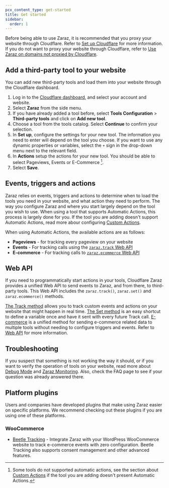 ```yaml
---
pcx_content_type: get-started
title: Get started
sidebar:
  order: 1
---
```


Before being able to use Zaraz, it is recommended that you proxy your website through Cloudflare. Refer to [Set up Cloudflare](/fundamentals/setup/) for more information. If you do not want to proxy your website through Cloudflare, refer to [Use Zaraz on domains not proxied by Cloudflare](/zaraz/advanced/domains-not-proxied/).

## Add a third-party tool to your website

You can add new third-party tools and load them into your website through the Cloudflare dashboard.

1. Log in to the [Cloudflare dashboard](https://dash.cloudflare.com/login), and select your account and website.
2. Select **Zaraz** from the side menu.
3. If you have already added a tool before, select **Tools Configuration** > **Third-party tools** and click on **Add new tool**.
4. Choose a tool from the tools catalog. Select **Continue** to confirm your selection.
5. In **Set up**, configure the settings for your new tool. The information you need to enter will depend on the tool you choose. If you want to use any dynamic properties or variables, select the `+` sign in the drop-down menu next to the relevant field.
6. In **Actions** setup the actions for your new tool. You should be able to select Pageviews, Events or E-Commerce [^1].
7. Select **Save**. 

[^1]: Some tools do not supported automatic actions, see the section about [Custom Actions](/zaraz/custom-actions) if the tool you are adding doesn't present Automatic Actions.

## Events, triggers and actions

Zaraz relies on events, triggers and actions to determine when to load the tools you need in your website, and what action they need to perform. The way you configure Zaraz and where you start largely depend on the tool you wish to use. When using a tool that supports Automatic Actions, this process is largely done for you. If the tool you are adding doesn't support Automatic Actions, read more abour configuring [Custom Actions](/zaraz/custom-actions).

When using Automatic Actions, the available actions are as follows:

- **Pageviews** - for tracking every pageview on your website
- **Events** - For tracking calls using the [`zaraz.track` Web API](/zaraz/web-api/track)
- **E-commerce** - For tracking calls to [`zaraz.ecommerce` Web API](/zaraz/web-api/ecommerce)

## Web API

If you need to programmatically start actions in your tools, Cloudflare Zaraz provides a unified Web API to send events to Zaraz, and from there, to third-party tools. This Web API includes the `zaraz.track()`, `zaraz.set()` and `zaraz.ecommerce()` methods.

[The Track method](/zaraz/web-api/track/) allows you to track custom events and actions on your website that might happen in real time. [The Set method](/zaraz/web-api/set/) is an easy shortcut to define a variable once and have it sent with every future Track call. [E-commerce](/zaraz/web-api/ecommerce/) is a unified method for sending e-commerce related data to multiple tools without needing to configure triggers and events. Refer to [Web API](/zaraz/web-api/) for more information.

## Troubleshooting

If you suspect that something is not working the way it should, or if you want to verify the operation of tools on your website, read more about [Debug Mode](/zaraz/web-api/debug-mode/) and [Zaraz Monitoring](/zaraz/monitoring/). Also, check the FAQ page to see if your question was already answered there.

## Platform plugins

Users and companies have developed plugins that make using Zaraz easier on specific platforms. We recommend checking out these plugins if you are using one of these platforms.

### WooCommerce

- [Beetle Tracking](https://beetle-tracking.com/) - Integrate Zaraz with your WordPress WooCommerce website to track e-commerce events with zero configuration. Beetle Tracking also supports consent management and other advanced features.

